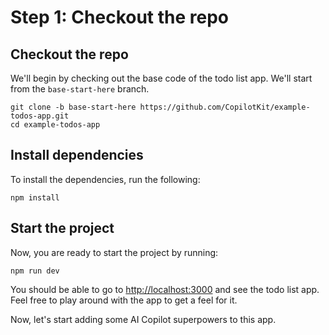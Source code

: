# Step 1: Checkout the repo

## Checkout the repo

We'll begin by checking out the base code of the todo list app. We'll start from the `base-start-here` branch.

```shell
git clone -b base-start-here https://github.com/CopilotKit/example-todos-app.git
cd example-todos-app
```

## Install dependencies

To install the dependencies, run the following:

```shell
npm install
```

## Start the project

Now, you are ready to start the project by running:

```shell
npm run dev
```

You should be able to go to [http://localhost:3000](http://localhost:3000) and see the todo list app. Feel free to play around with the app to get a feel for it.

Now, let's start adding some AI Copilot superpowers to this app.
